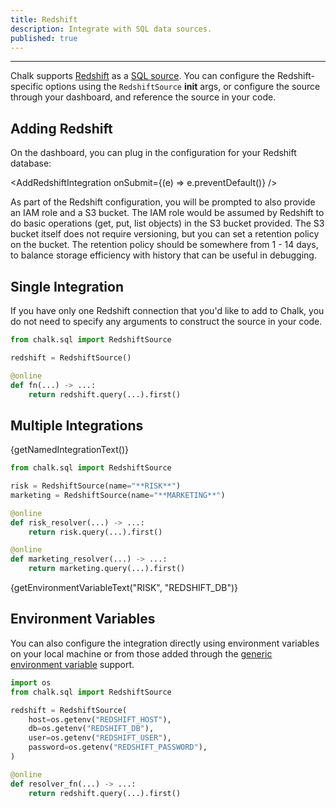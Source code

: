 ```yaml
---
title: Redshift
description: Integrate with SQL data sources.
published: true
---
```



---

Chalk supports [Redshift](https://aws.amazon.com/redshift/)
as a [SQL source](/docs/sql).
You can configure the Redshift-specific
options using the `RedshiftSource` **init** args,
or configure the source through your dashboard, and
reference the source in your code.

## Adding Redshift

On the dashboard, you can plug in the configuration for your
Redshift database:

<AddRedshiftIntegration onSubmit={(e) => e.preventDefault()} />

As part of the Redshift configuration, you will be prompted to also provide an IAM role and a 
S3 bucket. The IAM role would be assumed by Redshift to do basic operations (get, put, list objects) 
in the S3 bucket provided. The S3 bucket itself does not require versioning, but you can 
set a retention policy on the bucket. The retention policy should be somewhere from 1 - 14 days, 
to balance storage efficiency with history that can be useful in debugging. 

## Single Integration

If you have only one Redshift connection that you'd like
to add to Chalk, you do not need to specify any arguments
to construct the source in your code.

```py
from chalk.sql import RedshiftSource

redshift = RedshiftSource()

@online
def fn(...) -> ...:
    return redshift.query(...).first()
```

## Multiple Integrations

<span>{getNamedIntegrationText()}</span>

```py
from chalk.sql import RedshiftSource

risk = RedshiftSource(name="**RISK**")
marketing = RedshiftSource(name="**MARKETING**")

@online
def risk_resolver(...) -> ...:
    return risk.query(...).first()

@online
def marketing_resolver(...) -> ...:
    return marketing.query(...).first()
```

<span>{getEnvironmentVariableText("RISK", "REDSHIFT_DB")}</span>

## Environment Variables

You can also configure the integration directly using environment variables
on your local machine or from those added through the
[generic environment variable](/docs/env-vars) support.

```py
import os
from chalk.sql import RedshiftSource

redshift = RedshiftSource(
    host=os.getenv("REDSHIFT_HOST"),
    db=os.getenv("REDSHIFT_DB"),
    user=os.getenv("REDSHIFT_USER"),
    password=os.getenv("REDSHIFT_PASSWORD"),
)

@online
def resolver_fn(...) -> ...:
    return redshift.query(...).first()
```
